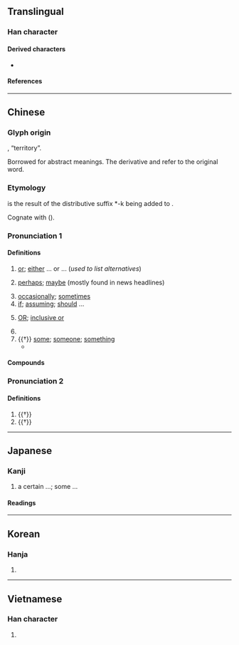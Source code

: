 {{also|咸|戓|哉}}
{{character info}}
==Translingual==
{{stroke order|strokes=8}}
{{stroke order|type=animate}}

===Han character===
{{Han char|rn=62|rad=戈|as=04|sn=8|four=53100|canj=IRM|ids=⿹戈⿱口㇀}}

====Derived characters====
* {{l|mul|[[㖪]], [[域]], [[惐]], [[掝]], [[淢]], [[䧕]], [[棫]], [[𤊨]], [[琙]], [[㽣]], [[䂸]], [[稢]], [[緎]], [[聝]], [[𠒬]], [[戫]], [[蜮]], [[䬎]]([[𬱿]]), [[馘]], [[䤋]], [[䮙]], [[魊]], [[䱛]]([[𮬟]]), [[𠜻]], [[㰲]], [[㚜]], [[罭]], [[窢]], [[䈅]], [[䍞]], [[閾]]([[阈]]), [[惑]], [[㳼]], [[𤦂]], [[𢨋]], [[䰥]], [[彧]], [[𤷇]], [[國]]([[国]])}}

====References====
{{Han ref|kx=0412.180|dkj=11563|dj=0754.170|hdz=21402.080|uh=6216}}

----

==Chinese==
{{zh-forms|alt=戓,𢈿}}

===Glyph origin===
{{Han etyl}}
{{Han compound|戈|t1=[[dagger-axe]] (used to defend the territory)|囗|t2=city wall|一|ls=ic}}, “territory”.

Borrowed for abstract meanings. The derivative {{och-l|國}} and {{och-l|域}} refer to the original word.

===Etymology===
{{och-l|或|someone; some}} is the result of the distributive suffix *-k being added to {{och-l|有|there is}}.

Cognate with {{och-l|又|again}} ({{zh-ref|Schuessler, 2007}}).

===Pronunciation 1===
{{zh-pron
|m=huò
|m-s=hue2
|dg=хуэй3
|c=waak6
|c-t=vak5
|g=fet6
|h=pfs=fe̍t;gd=fêd6
|j=hueh4
|mb=hŏ
|md=hĕ̤k
|mn=qz,jj:hia̍k/tw,xm,zz:he̍k
|mn-t=hog8
|w=5hhoq,5hhueq
|x=ho6
|mc=y
|oc=1,1
|ma=Zh-huò.ogg
|cat=con,adv,pron,part,det,n
}}

====Definitions====
{{zh-hanzi}}

# [[or]]; [[either]] ... or ... (''used to list alternatives'')
#: {{zh-x|^中國 或 ^日本|China '''or''' Japan}}
#: {{zh-x|或多或少|[[more or less]], some amount}}
#: {{zh-x|可以 說 兩 種 或 兩 種 以上 的 語言|able to speak two '''or''' more languages}}
# [[perhaps]]; [[maybe]] (mostly found in news headlines)
#: {{zh-x|代表團 已 出發， 明天 上午 或 可 到達。|The delegation has set out, and will '''probably''' arrive tomorrow morning.}}
# [[occasionally]]; [[sometimes]]
# [[if]]; [[assuming]]; [[should]] ...
# {{lb|zh|logic|computing}} [[OR]]; [[inclusive or]]
# {{n-g|[[particle]] used in [[negative]] [[sentence]]s to [[reinforce]] the negative [[tone]]}}
# {{†}} [[some]]; [[someone]]; [[something]]
#* {{zh-x|齊 人 伐 燕，勝 之。宣 王 問 曰：「或 謂 寡人 勿 取，或 謂 寡人 取 之。」|Qi attacked Yan, conquering it. King Xuan said: "'''Some people''' tell me not to take it [Yan] for myself; '''some''' tell me to take it".|CL|ref=Mengzi}}

====Compounds====
{{zh-der|fold=1|不可或缺|即或|容或|倘或|多言或中|偶或|或曰|或有|甚或|或許|或缺|或然率|或是|或謂|或人|或時|或者|或體|抑或|或則|設或|間或}}

===Pronunciation 2===
{{zh-pron
|m=yù
|c=wik6
|dial=n
|oc=2,n
|ma=y
|cat=n
}}

====Definitions====
{{zh-hanzi}}

# {{†}} {{zh-original|域|[[range]]; [[territory]]}}
# {{†}} {{zh-original|國|[[country]]}}

{{zh-cat|Elementary}}

----

==Japanese==

===Kanji===
{{ja-kanji|grade=n|rs=戈04}}

# a certain ...; some ...​

====Readings====
{{ja-readings
|goon=わく
|kanon=こく
|kun=ある-, あ-る, あ-るい は, ある-い は, あるい- は<ある- は
}}

----

==Korean==

===Hanja===
{{ko-hanja|hangeul=혹|eumhun=|rv=hok|mr=hok|y=hok}}

# {{rfdef|ko|sort=戈04}}

----

==Vietnamese==

===Han character===
{{vi-readings|reading=hoặc, hoắc|rs=戈04}}

# {{rfdef|vi|sort=戈04}}